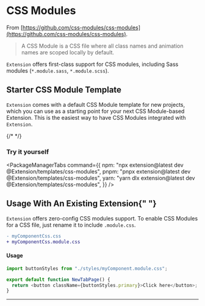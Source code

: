 # CSS Modules


From [https://github.com/css-modules/css-modules](https://github.com/css-modules/css-modules).

> A CSS Module is a CSS file where all class names and animation names are scoped locally by default.

`Extension` offers first-class support for CSS modules, including Sass modules (`*.module.sass`, `*.module.scss`).

## Starter CSS Module Template

`Extension` comes with a default CSS Module template for new projects, which you can use as a starting point for your next CSS Module-based Extension. This is the easiest way to have CSS Modules integrated with `Extension`.

{/* <!-- <img src="https://place-hold.it/700x400"> --> */}

### Try it yourself

<PackageManagerTabs
  command={{
    npm: "npx extension@latest dev @Extension/templates/css-modules",
    pnpm: "pnpx extension@latest dev @Extension/templates/css-modules",
    yarn: "yarn dlx extension@latest dev @Extension/templates/css-modules",
  }}
/>
## Usage With An Existing Extension{" "}

`Extension` offers zero-config CSS modules support. To enable CSS Modules for a CSS file, just rename it to include `.module.css`.

```diff
- myComponentCss.css
+ myComponentCss.module.css
```

#### Usage

```js
import buttonStyles from "./styles/myComponent.module.css";

export default function NewTabPage() {
  return <button className={buttonStyles.primary}>Click here</button>;
}
```

---
